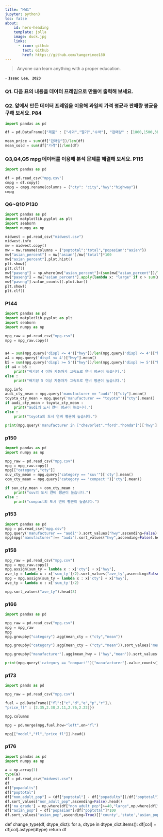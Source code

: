 ```yaml
---
title: "HW1"
jupyter: python3
toc: false
about: 
    id: hero-heading
    template: jolla
    image: duck.jpg
    links: 
      - icon: github
        text: Github
        href: https://github.com/tangerinee180
---
```


> Anyone can learn anything with a proper education.

\- **`Issac Lee, 2023`**

### Q1. 다음 표의 내용을 데이터 프레임으로 만들어 출력해 보세요.

### Q2. 앞에서 만든 데이터 프레임을 이용해 과일의 가격 평균과 판매량 평균을 구해 보세요. P84

```python
import pandas as pd

df = pd.DataFrame({"제품" : ["사과","딸기","수박"], "판매량" : [1800,1500,3000], "가격" : [24,38,13]} )

mean_price = sum(df["판매량"])/len(df) 
mean_sold = sum(df["가격"])/len(df)

```

### 

### Q3,Q4,Q5 mpg 데이터를 이용해 분석 문제를 해결해 보세요. P115

```python
import pandas as pd

df = pd.read_csv("mpg.csv")
cmpg = df.copy()
cmpg = cmpg.rename(columns = {"cty": "city","hwy":"highway"})
cmpg

```

### Q6\~Q10 P130

```python
import pandas as pd
import matplotlib.pyplot as plt 
import seaborn
import numpy as np    

midwest = pd.read_csv("midwest.csv")
midwest.info
mw = midwest.copy()
mw = mw.rename(columns = {"poptotal":"total","popasian":"asian"})
mw["asian_percent"] = mw["asian"]/mw["total"]*100
mw["asian_percent"].plot.hist()
plt.show()
plt.clf()
mw["paseng"] = np.where(mw["asian_percent"]>(sum(mw["asian_percent"])/len(mw)),"large","small")
mw["paseng"] = mw["asian_percent"].apply(lambda x: "large" if x > sum(mw["asian_percent"])/len(mw) else "small")
mw["paseng"].value_counts().plot.bar()
plt.show()
plt.clf()
```

### P144

```python
import pandas as pd
import matplotlib.pyplot as plt 
import seaborn
import numpy as np    

mpg_raw = pd.read_csv("mpg.csv")
mpg = mpg_raw.copy()


a4 = sum(mpg.query('displ <= 4')["hwy"])/len(mpg.query('displ <= 4')["hwy"])
a4 = mpg.query('displ <= 4')["hwy"].mean()
b5 = sum(mpg.query('displ >= 5')["hwy"])/len(mpg.query('displ >= 5')["hwy"])
if a4 > b5 :
    print("배기량 4 이하 자동차가 고속도로 연비 평균이 높습니다.")
else :
    print("배기량 5 이상 자동차가 고속도로 연비 평균이 높습니다.")

mpg.info
audi_cty_mean = mpg.query('manufacturer == "audi"')["cty"].mean()
toyota_cty_mean = mpg.query('manufacturer == "toyota"')["cty"].mean()
if audi_cty_mean > toyota_cty_mean :
    print("audi의 도시 연비 평균이 높습니다.")
else :
    print("toyota의 도시 연비 평균이 높습니다.")

print(mpg.query('manufacturer in ["chevorlet","ford","honda"]')['hwy'].mean())


```

### p150

```python
import pandas as pd
import numpy as np    

mpg_raw = pd.read_csv("mpg.csv")
mpg = mpg_raw.copy()
mpg[["category","cty"]]
suv_cty_mean = mpg.query("category == 'suv'")['cty'].mean()
com_cty_mean = mpg.query("category == 'compact'")['cty'].mean()

if suv_cty_mean > com_cty_mean :
    print("suv의 도시 연비 평균이 높습니다.")
else :
    print("compact의 도시 연비 평균이 높습니다.")

```

### p153

```python
import pandas as pd
mpg = pd.read_csv("mpg.csv")
mpg.query('manufacturer == "audi"').sort_values("hwy",ascending=False).head()
mpg[mpg["manufacturer"]== "audi"].sort_values("hwy",ascending=False).head()
```

### p158

```python

mpg_raw = pd.read_csv("mpg.csv")
mpg = mpg_raw.copy()
mpg.assign(sum_ty = lambda x : x['cty'] + x["hwy"],
ave_ty = lambda x : x['sum_ty']/2).sort_values("ave_ty",ascending=False).head(3)
mpg = mpg.assign(sum_ty = lambda x : x['cty'] + x["hwy"],
ave_ty = lambda x : x['sum_ty']/2)

mpg.sort_values("ave_ty").head(3)
```

### 

### p166

```python
import pandas as pd

mpg_raw = pd.read_csv("mpg.csv")
mpg = mpg_raw
mpg
mpg.groupby("category").agg(mean_cty = ("cty","mean"))

mpg.groupby("category").agg(mean_cty = ("cty","mean")).sort_values("mean_cty",ascending=False)

mpg.groupby("manufacturer").agg(mean_hwy = ("hwy","mean")).sort_values("mean_hwy",ascending=False).head(3)

print(mpg.query('category == "compact"')["manufacturer"].value_counts().sort_values(ascending=False))

```

### p173

```python
import pands as pd

mpg_raw = pd.read_csv("mpg.csv")

fuel = pd.DataFrame({"fl":["c","d","e","p","r"],\
"price_fl" : [2.35,2.38,2.11,2.76,2.22]})

mpg.columns

mpg = pd.merge(mpg,fuel,how="left",on="fl")

mpg[["model","fl","price_fl"]].head()
```

### p176

```python
import pandas as pd
import numpy as np

a = np.array(1)
type(a)
df = pd.read_csv("midwest.csv")
df
df["popadults"]
df["poptotal"]
df["non_adult_pop"] = (df["poptotal"] - df["popadults"])/df["poptotal"] *100
df.sort_values("non_adult_pop",ascending=False).head()
df['na_grade'] = np.where(df["non_adult_pop"]>=40,"large",np.where(df["non_adult_pop"]>=30,"middle","small"))
df["asian_pop"] = df["popasian"]/df["poptotal"]*100
df.sort_values("asian_pop",ascending=True)[['county','state','asian_pop']].head(10)
```

def change_type(df, dtype_dict): for a, dtype in dtype_dict.items(): df\[col\] = df\[col\].astype(dtype) return df
